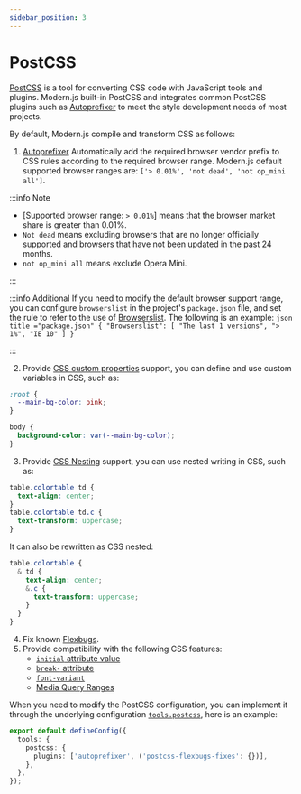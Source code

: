 ```yaml
---
sidebar_position: 3
---
```


# PostCSS

[PostCSS](https://postcss.org/) is a tool for converting CSS code with JavaScript tools and plugins. Modern.js built-in PostCSS and integrates common PostCSS plugins such as [Autoprefixer](https://github.com/postcss/autoprefixer) to meet the style development needs of most projects.

By default, Modern.js compile and transform CSS as follows:

1. [Autoprefixer](https://github.com/postcss/autoprefixer) Automatically add the required browser vendor prefix to CSS rules according to the required browser range. Modern.js default supported browser ranges are: `['> 0.01%', 'not dead', 'not op_mini all']`.

:::info Note
  - [Supported browser range: `> 0.01%`] means that the browser market share is greater than 0.01%.
  - `Not dead` means excluding browsers that are no longer officially supported and browsers that have not been updated in the past 24 months.
  - `not op_mini all` means exclude Opera Mini.

:::

:::info Additional
If you need to modify the default browser support range, you can configure `browserslist` in the project's `package.json` file, and set the rule to refer to the use of [Browserslist](https://github.com/browserslist/browserslist). The following is an example:
`json title ="package.json" { "Browserslist": [ "The last 1 versions", "> 1%", "IE 10" ] } `

:::

2. Provide [CSS custom properties](https://www.w3.org/TR/css-variables-1/) support, you can define and use custom variables in CSS, such as:

```css
:root {
  --main-bg-color: pink;
}

body {
  background-color: var(--main-bg-color);
}
```

3. Provide [CSS Nesting](https://drafts.csswg.org/css-nesting-1/) support, you can use nested writing in CSS, such as:

```css
table.colortable td {
  text-align: center;
}
table.colortable td.c {
  text-transform: uppercase;
}
```

It can also be rewritten as CSS nested:

```css
table.colortable {
  & td {
    text-align: center;
    &.c {
      text-transform: uppercase;
    }
  }
}
```

4. Fix known [Flexbugs](https://github.com/philipwalton/flexbugs).
5. Provide compatibility with the following CSS features:
   - [`initial` attribute value](https://developer.mozilla.org/en-US/docs/Web/CSS/initial_value)
   - [`break-` attribute](https://developer.mozilla.org/en-US/docs/Web/CSS/break-after)
   - [`font-variant`](https://developer.mozilla.org/en-US/docs/Web/CSS/font-variant)
   - [Media Query Ranges](https://developer.mozilla.org/en-US/docs/Web/CSS/Media_Queries/Using_media_queries#syntax_improvements_in_level_4)

When you need to modify the PostCSS configuration, you can implement it through the underlying configuration [`tools.postcss`](/configure/app/tools/postcss), here is an example:

```ts title="modern.config.ts"
export default defineConfig({
  tools: {
    postcss: {
      plugins: ['autoprefixer', ('postcss-flexbugs-fixes': {})],
    },
  },
});
```

